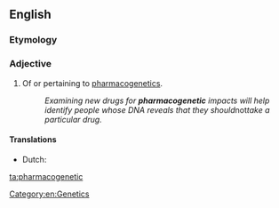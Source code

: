 ==English==

===Etymology===
{{prefix|en|pharmaco|genetic}}

===Adjective===
{{en-adj|-}}

# {{lb|en|pharmacology}} Of or pertaining to [[pharmacogenetics]].
#: ''Examining new drugs for '''pharmacogenetic''' impacts will help identify people whose DNA reveals that they should ''not'' take a particular drug.''

====Translations====
{{trans-top|pertaining to pharmacogenetics}}
* Dutch: {{t|nl|farmacogenetisch}}
{{trans-mid}}
{{trans-bottom}}

[[Category:en:Genetics]]

[[ta:pharmacogenetic]]